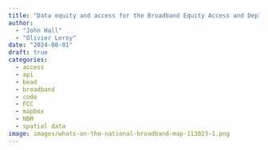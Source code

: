 ```yaml
---
title: "Data equity and access for the Broadband Equity Access and Deployment (BEAD) Program"
author:
  - "John Hall"
  - "Olivier Leroy"
date: "2024-08-01"
draft: true
categories:
  - access
  - api
  - bead
  - broadband
  - code
  - FCC
  - mapbox
  - NBM
  - spatial data
image: images/whats-on-the-national-broadband-map-113023-1.png
---
```




